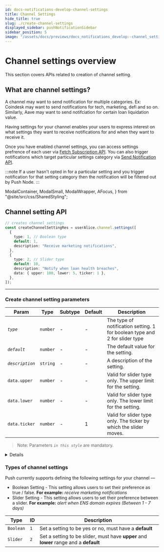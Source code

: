 ```yaml
---
id: docs-notifications-develop-channel-settings
title: Channel Settings
hide_title: true
slug: ./create-channel-settings
displayed_sidebar: pushNotificationSidebar
sidebar_position: 5
image: "/assets/docs/previews/docs_notifications_develop--channel_settings.png"
---
```


# Channel settings overview

This section covers APIs related to creation of channel setting.


<Head>
  <title>{`Channel Settings | Push Notifications | Push Documentation`}</title>
</Head>

## What are channel settings?

A channel may want to send notification for multiple categories. Ex: Coindesk may want to send notifications for tech, marketing, defi and so on. Similarly, Aave may want to send notifciation for certain loan liquidation value.

Having settings for your channel enables your users to express interest on what settings they want to receive notifications for and when they want to receive it.

Once you have enabled channel settings, you can access settings prefrence of each user via [Fetch Subscription API](/docs/notifications/build/fetch-subscriptions/ "Fetch subscription API for channel settings"). You can also trigger notifications which target particular settings category via [Send Notification API](/docs/notifications/build/send-notification/ "Send notification API for sending notification meant for vertain category").

:::note
If a user hasn't opted in for a particular setting and you trigger notification for that setting category then the notification will be filtered out by Push Node.
:::

  ModalContainer,
  ModalSmall,
  ModalWrapper,
  AFocus,
} from "@site/src/css/SharedStyling";

## Channel setting API

<Tabs className="codetabs" groupId="code-examples">
  <TabItem value="js" attributes={{className: "codetab js"}} default>

```typescript
// creates channel settings
const createChannelSettingRes = userAlice.channel.settings([
  {
    type: 1, // Boolean type
    default: 1,
    description: "Receive marketing notifications",
  },
  {
    type: 2, // Slider type
    default: 10,
    description: "Notify when loan health breaches",
    data: { upper: 100, lower: 5, ticker: 1 },
  },
]);
```

  </TabItem>
</Tabs>

---

### Create channel setting parameters

| Param           | Type     | Subtype | Default | Description                                                                |
| --------------- | -------- | ------- | ------- | -------------------------------------------------------------------------- |
| _`type`_        | `number` | -       | -       | The type of notification setting. 1 for boolean type and 2 for slider type |
| _`default`_     | `number` | -       | -       | The default value for the setting.                                         |
| _`description`_ | `string` | -       | -       | A description of the setting.                                              |
| `data.upper`    | `number` | -       | -       | Valid for slider type only. The upper limit for the setting.               |
| `data.lower`    | `number` | -       | -       | Valid for slider type only. The lower limit for the setting.               |
| `data.ticker`   | `number` | -       | 1       | Valid for slider type only. The ticker by which the slider moves.          |

> Note: Parameters _`in this style`_ are mandatory.


<Details summary="Expected response">

```typescript
{
  transactionHash: "0xf5056d382f209b5a7bcbf08d69c80dd13079467ba38413da8ca065a45f901a32";
}
```

</Details>

### Types of channel settings

Push currently supports defining the following settings for your channel —

- Boolean Setting - This setting allows users to set their preference as true / false. **For example:** _receive marketing notifications_
- Slider Setting - This setting allows users to set their preference between a slider. **For example:** _alert when ENS domain expires (Between 1 - 7 days)_

| Type      | ID  | Description                                                                           |
| --------- | --- | ------------------------------------------------------------------------------------- |
| `Boolean` | `1` | Set a setting to be yes or no, must have a **default**                                |
| `Slider`  | `2` | Set a setting to be slider, must have **upper** and **lower** range and a **default** |
